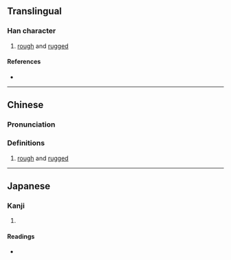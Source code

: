 {{character info}}
==Translingual==

===Han character===
{{Han char|rn=9|rad=人|as=13|sn=15|four=24281|canj=ODDO|ids=⿰亻楚}}

# [[rough]] and [[rugged]]

====References====
* {{Han ref|kx=0119.160|dkj=01193|hdz=10223.150|uh=510A|ud=20746|bh=E4F1|bd=58609}}

----

==Chinese==
{{zh-forms}}

===Pronunciation===
{{zh-pron
|m=chù
|c=co3
|mn=chhó͘/chhù
|mc=y
|oc=y
|ma=
|cat=a
}}

===Definitions===
{{zh-hanzi}}

# [[rough]] and [[rugged]]

----

==Japanese==

===Kanji===
{{ja-kanji|grade=|rs=人13}}

# {{rfdef|ja|sort=人13}}

====Readings====
* {{ja-readings|on=[[しょ]] (sho)|kun=[[しぶる]] (shiburu)}}